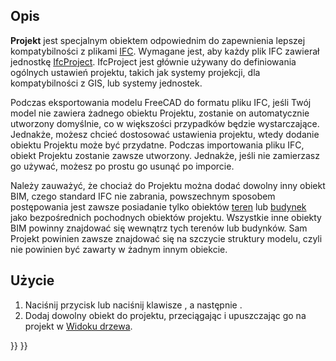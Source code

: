 <languages/>

{{Docnav/pl
|
|
|[[Arch_Workbench/pl|środowisko pracy Architektura]]
|IconL=
|IconR=
|IconC=Workbench_Arch.svg
}}

{{VeryImportantMessage|TO NARZĘDZIE JEST PRZESTARZAŁE<br>
Nie będzie ono dostępne w {{VersionPlus/pl|1.0}}. Zamiast tego należy użyć narzędzia [[BIM_Project/pl|Projekt]].}}

{{GuiCommand/pl
|Name=Arch Project
|Name/pl=Architektura: Projekt
|MenuLocation=Architektura → Projekt
|Workbenches=[[Arch_Workbench/pl|Architektura]]
|Shortcut={{KEY|P}} {{KEY|O}}
|SeeAlso=[[Arch_Site/pl|Teren]], [[Arch_Building/pl|Budowla]]
}}

<span id="Description"></span>
==Opis==

'''Projekt''' jest specjalnym obiektem odpowiednim do zapewnienia lepszej kompatybilności z plikami [[Arch_IFC/pl|IFC]]. Wymagane jest, aby każdy plik IFC zawierał jednostkę [https://standards.buildingsmart.org/IFC/RELEASE/IFC4_1/FINAL/HTML/schema/ifckernel/lexical/ifcproject.htm IfcProject]. IfcProject jest głównie używany do definiowania ogólnych ustawień projektu, takich jak systemy projekcji, dla kompatybilności z GIS, lub systemy jednostek.

Podczas eksportowania modelu FreeCAD do formatu pliku IFC, jeśli Twój model nie zawiera żadnego obiektu Projektu, zostanie on automatycznie utworzony domyślnie, co w większości przypadków będzie wystarczające. Jednakże, możesz chcieć dostosować ustawienia projektu, wtedy dodanie obiektu Projektu może być przydatne. Podczas importowania pliku IFC, obiekt Projektu zostanie zawsze utworzony. Jednakże, jeśli nie zamierzasz go używać, możesz po prostu go usunąć po imporcie.

Należy zauważyć, że chociaż do Projektu można dodać dowolny inny obiekt BIM, czego standard IFC nie zabrania, powszechnym sposobem postępowania jest zawsze posiadanie tylko obiektów [[Arch_Site/pl|teren]] lub [[Arch_Building/pl|budynek]] jako bezpośrednich pochodnych obiektów projektu. Wszystkie inne obiekty BIM powinny znajdować się wewnątrz tych terenów lub budynków. Sam Projekt powinien zawsze znajdować się na szczycie struktury modelu, czyli nie powinien być zawarty w żadnym innym obiekcie.

<span id="Usage"></span>
==Użycie==

# Naciśnij przycisk {{Button|[[Image:Arch Project.svg|16px]] '''Projekt'''}} lub naciśnij klawisze {{KEY|P}}, a następnie {{KEY|O}}.
# Dodaj dowolny obiekt do projektu, przeciągając i upuszczając go na projekt w [[Tree_view/pl|Widoku drzewa]].


{{Docnav/pl
|
|
|[[Arch_Workbench/pl|środowisko pracy Architektura]]
|IconL=
|IconR=
|IconC=Workbench_Arch.svg
}}

{{BIM_Tools_navi{{#translation:}}}}
{{Userdocnavi{{#translation:}}}}